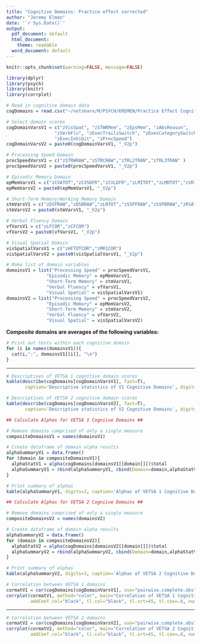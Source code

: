 ```yaml
---
title: "Cognitive Domains: Practice effect corrected"
author: "Jeremy Elman"
date: '`r Sys.Date()`'
output:
  pdf_document: default
  html_document:
    theme: readable
  word_document: default
---
```


```r
knitr::opts_chunk$set(warning=FALSE, message=FALSE)
```

```r
library(dplyr)
library(psych)
library(knitr)
library(corrplot)
```



```r
# Read in cognitive domain data
cogDomains = read.csv("~/netshare/M/PSYCH/KREMEN/Practice Effect Cognitive Domains/CognitiveDomains_V1V2_PracEffects.csv", stringsAsFactors = F)

# Select domain scores
cogDomainVarsV1 = c("zVisSpat", "zSTWKMem", "zEpsMem", "zAbsReason",
                  "zVerbFlu", "zExecTrailsSwitch", "zExecCategorySwitch",
                  "zExecInhibit", "zProcSpeed")
cogDomainVarsV2 = paste0(cogDomainVarsV1, "_V2p")

# Processing Speed Domain 
procSpeedVarsV1 = c("zSTRWRAW","zSTRCRAW","zTRL2TRAN","zTRL3TRAN" )
procSpeedVarsV2 = paste0(procSpeedVarsV1, "_V2p")

# Episodic Memory Domain 
epMemVarsV1 = c("zCVATOT","zCVSDFR","zCVLDFR","zLMITOT","zLMDTOT","zVRITOT","zVRDTOT")
epMemVarsV2 = paste0(epMemVarsV1, "_V2p")

# Short-Term Memory/Working Memory Domain 
stmVarsV1 = c("zDSFRAW","zDSBRAW","zLNTOT","zSSPFRAW","zSSPBRAW","zRSATOTTRAN")
stmVarsV2 = paste0(stmVarsV1, "_V2p")

# Verbal Fluency Domain 
vfVarsV1 = c("zLFCOR","zCFCOR")
vfVarsV2 = paste0(vfVarsV1, "_V2p")

# Visual Spatial Domain 
visSpatialVarsV1 = c("zHFTOTCOR","zMR1COR")
visSpatialVarsV2 = paste0(visSpatialVarsV1, "_V2p")

# Make list of domain variables
domainsV1 = list("Processing Speed" = procSpeedVarsV1,
               "Episodic Memory" = epMemVarsV1,
               "Short-Term Memory" = stmVarsV1,
               "Verbal Fluency" = vfVarsV1,
               "Visual Spatial" = visSpatialVarsV1)
domainsV2 = list("Processing Speed" = procSpeedVarsV2,
               "Episodic Memory" = epMemVarsV2,
               "Short-Term Memory" = stmVarsV2,
               "Verbal Fluency" = vfVarsV2,
               "Visual Spatial" = visSpatialVarsV2)

```

**Composite domains are averages of the following variables:**
```r
# Print out tests within each cognitive domain
for (i in names(domainsV1)){
  cat(i,":", domainsV1[[i]], "\n")
}
```

----------------------------------------------------

```r
# Descriptives of VETSA 1 cognitive domain scores
kable(describe(cogDomains[cogDomainVarsV1], fast=T),
       caption='Descriptive statistics of V1 Cognitive Domains', digits=2)
```

```r
# Descriptives of VETSA 2 cognitive domain scores
kable(describe(cogDomains[cogDomainVarsV2], fast=T),
       caption='Descriptive statistics of V2 Cognitive Domains', digits=2)
```

\newpage


```r
## Calculate Alphas for VETSA 1 Cogniive Domains ##

# Remove domains comprised of only a single measure
compositeDomainsV1 = names(domainsV1)

# Create dataframe of domain alpha results
alphaSummaryV1 = data.frame()
for (domain in compositeDomainsV1){
  alphaStatV1 = alpha(cogDomains[domainsV1[[domain]]])$total
  alphaSummaryV1 = rbind(alphaSummaryV1, cbind(Domain=domain,alphaStatV1))
}

# Print summary of alphas
kable(alphaSummaryV1, digits=3, caption='Alphas of VETSA 1 Cognitive Domains')
```

```r
## Calculate Alphas for VETSA 2 Cogniive Domains ##

# Remove domains comprised of only a single measure
compositeDomainsV2 = names(domainsV2)

# Create dataframe of domain alpha results
alphaSummaryV2 = data.frame()
for (domain in compositeDomainsV2){
  alphaStatV2 = alpha(cogDomains[domainsV2[[domain]]])$total
  alphaSummaryV2 = rbind(alphaSummaryV2, cbind(Domain=domain,alphaStatV2))
}

# Print summary of alphas
kable(alphaSummaryV2, digits=3, caption='Alphas of VETSA 2 Cognitive Domains')
```

\newpage

```r
# Correlation between VETSA 1 domains
cormatV1 = cor(cogDomains[cogDomainVarsV1], use="pairwise.complete.obs")
corrplot(cormatV1, method="color", main="Correlation of VETSA 1 Cognitive Domains", 
         addCoef.col="black", tl.col="black", tl.srt=45, tl.cex=.8, number.cex=.7, mar=c(0,0,2,0))
```
  
-----------------------------
  
```r
# Correlation between VETSA 2 domains
cormatV2 = cor(cogDomains[cogDomainVarsV2], use="pairwise.complete.obs")
corrplot(cormatV2, method="color", main="Correlation of VETSA 2 Cognitive Domains", 
         addCoef.col="black", tl.col="black", tl.srt=45, tl.cex=.8, number.cex=.7, mar=c(0,0,2,0))
```




